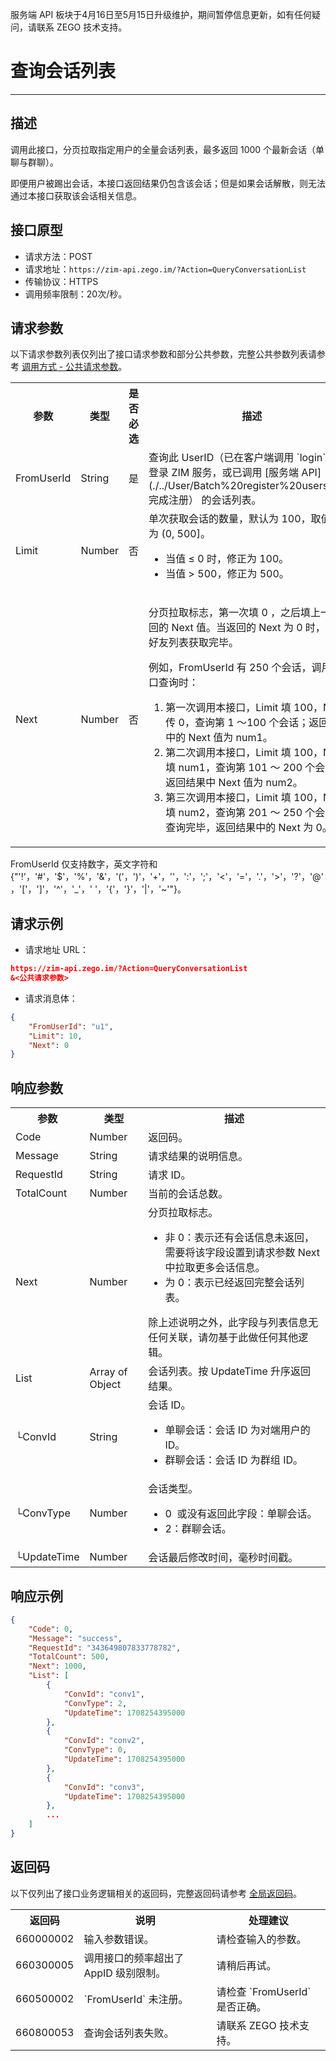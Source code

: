 <Warning title="警告">服务端 API 板块于4月16日至5月15日升级维护，期间暂停信息更新，如有任何疑问，请联系 ZEGO 技术支持。</Warning>
# 查询会话列表

- - -

## 描述

调用此接口，分页拉取指定用户的全量会话列表，最多返回 1000 个最新会话（单聊与群聊）。

<Note title="说明">

即便用户被踢出会话，本接口返回结果仍包含该会话；但是如果会话解散，则无法通过本接口获取该会话相关信息。
</Note>

## 接口原型

- 请求方法：POST
- 请求地址：`https://zim-api.zego.im/?Action=QueryConversationList`
- 传输协议：HTTPS
- 调用频率限制：20次/秒。

## 请求参数

以下请求参数列表仅列出了接口请求参数和部分公共参数，完整公共参数列表请参考 [调用方式 - 公共请求参数](../Accessing%20Server%20APIs.mdx#2-公共参数)。

<table>
<tbody><tr data-row-level="1">
<th>参数</th>
<th>类型</th>
<th>是否必选</th>
<th>描述</th>
</tr>
<tr data-row-level="2">
<td>FromUserId</td>
<td>String</td>
<td>是</td>
<td>查询此 UserID（已在客户端调用 `login` 方法登录 ZIM 服务，或已调用 [服务端 API](./../User/Batch%20register%20users.mdx) 完成注册） 的会话列表。</td>
</tr>
<tr data-row-level="3">
<td>Limit</td>
<td>Number</td>
<td>否</td>
<td>单次获取会话的数量，默认为 100，取值范围为 (0, 500]。
<ul><li>当值 ≤ 0 时，修正为 100。</li><li>当值 &gt; 500，修正为 500。</li></ul></td>
</tr>
<tr data-row-level="4">
<td>Next</td>
<td>Number</td>
<td>否</td>
<td><p>分页拉取标志，第一次填 0 ，之后填上一次返回的 Next 值。当返回的 Next 为 0 时，代表好友列表获取完毕。</p><p> 例如，FromUserId 有 250 个会话，调用本接口查询时：</p><ol><li> 第一次调用本接口，Limit 填 100，Next 传 0，查询第 1 ～100 个会话；返回结果中的 Next 值为 num1。</li><li> 第二次调用本接口，Limit 填 100，Next 填 num1，查询第 101 ～ 200 个会话；返回结果中 Next 值为 num2。</li><li> 第三次调用本接口，Limit 填 100，Next 填 num2，查询第 201 ～ 250 个会话；查询完毕，返回结果中的 Next 为 0。</li></ol><p></p></td>
</tr>
</tbody></table>

<Note title="说明">

FromUserId 仅支持数字，英文字符和 {"'!'，'#'，'$'，'%'，'&'，'('，')'，'+'，''，':'，';'，'<'，'='，'.'，'>'，'?'，'@'，'['，']'，'^'，'_'，' '，'{'，'}'，'|'，'~'"}。
</Note>

## 请求示例

- 请求地址 URL：

```json
https://zim-api.zego.im/?Action=QueryConversationList
&<公共请求参数>
```

- 请求消息体：

```json
{
    "FromUserId": "u1",
    "Limit": 10,
    "Next": 0
}
```

## 响应参数

<table class="collapsible-table" >

<tbody><tr data-row-level="1">
<th>参数</th>
<th>类型</th>
<th>描述</th>
</tr>
<tr data-row-level="2">
<td>Code</td>
<td>Number</td>
<td>返回码。</td>
</tr>
<tr data-row-level="3">
<td>Message</td>
<td>String</td>
<td>请求结果的说明信息。</td>
</tr>
<tr data-row-level="4">
<td>RequestId</td>
<td>String</td>
<td>请求 ID。</td>
</tr>
<tr data-row-level="5">
<td>TotalCount</td>
<td>Number</td>
<td>当前的会话总数。</td>
</tr>
<tr data-row-level="6">
<td>Next</td>
<td>Number</td>
<td>分页拉取标志。<ul><li>非 0：表示还有会话信息未返回，需要将该字段设置到请求参数 Next 中拉取更多会话信息。</li><li>为 0：表示已经返回完整会话列表。</li></ul><Note>除上述说明之外，此字段与列表信息无任何关联，请勿基于此做任何其他逻辑。</Note></td>
</tr>
<tr data-row-level="7" data-row-child="true">
<td>List</td>
<td>Array of Object</td>
<td>会话列表。按 UpdateTime 升序返回结果。</td>
</tr>
<tr data-row-level="7-1">
<td>└ConvId</td>
<td>String</td>
<td>会话 ID。<ul><li>单聊会话：会话 ID 为对端用户的 ID。</li><li>群聊会话：会话 ID 为群组 ID。</li></ul></td>
</tr>
<tr data-row-level="7-2">
<td>└ConvType</td>
<td>Number</td>
<td>会话类型。<ul><li>0&nbsp; 或没有返回此字段：单聊会话。</li><li>2：群聊会话。</li></ul></td>
</tr>
<tr data-row-level="7-3">
<td>└UpdateTime</td>
<td>Number</td>
<td>会话最后修改时间，毫秒时间戳。</td>
</tr>
</tbody></table>


## 响应示例

```json
{
    "Code": 0,
    "Message": "success",
    "RequestId": "343649807833778782",
    "TotalCount": 500,
    "Next": 1000,
    "List": [
        {
            "ConvId": "conv1",
            "ConvType": 2,
            "UpdateTime": 1708254395000
        },
        {
            "ConvId": "conv2",
            "ConvType": 0,
            "UpdateTime": 1708254395000
        },
        {
            "ConvId": "conv3",
            "UpdateTime": 1708254395000
        },
        ...
    ]
}
```


## 返回码

以下仅列出了接口业务逻辑相关的返回码，完整返回码请参考 [全局返回码](../Return%20codes.mdx)。

<table>

<tbody><tr>
<th>返回码</th>
<th>说明</th>
<th>处理建议</th>
</tr>
<tr>
<td>660000002</td>
<td>输入参数错误。</td>
<td>请检查输入的参数。</td>
</tr>
<tr>
<td>660300005</td>
<td>调用接口的频率超出了 AppID 级别限制。</td>
<td>请稍后再试。</td>
</tr>
<tr>
<td>660500002</td>
<td>`FromUserId` 未注册。</td>
<td>请检查 `FromUserId` 是否正确。</td>
</tr>
<tr>
<td>660800053</td>
<td>查询会话列表失败。</td>
<td>请联系 ZEGO 技术支持。</td>
</tr>
</tbody></table>
